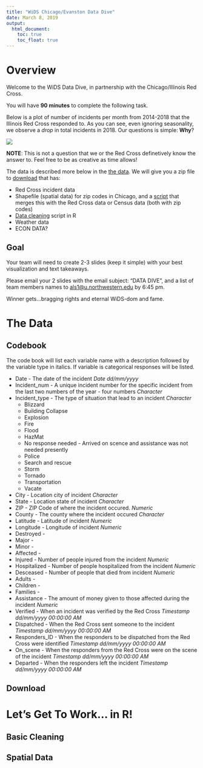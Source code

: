 ```yaml
---
title: "WiDS Chicago/Evanston Data Dive"
date: March 8, 2019
output:
  html_document:
    toc: true
    toc_float: true
---
```

# Overview

Welcome to the WiDS Data Dive, in partnership with the Chicago/Illinois Red Cross.

You will have **90 minutes** to complete the following task. 

Below is a plot of number of incidents per month from 2014-2018 that the Illinois Red Cross responded to. As you can see, even ignoring seasonality, we observe a *drop* in total incidents in 2018. Our questions is simple: **Why**?

![](motivating_plot.png)

**NOTE**: This is not a question that we or the Red Cross definetively know the answer to. Feel free to be as creative as time allows!

The data is described more below in the [the data](#the-data). We will give you a zip file to [download](#download) that has: 

* Red Cross incident data
* Shapefile (spatial data) for zip codes in Chicago, and a [script](#spatial-data) that merges this with the Red Cross data or Census data (both with zip codes)
* [Data cleaning](#basic-cleaning) script in R
* Weather data
* ECON DATA?


## Goal
Your team will need to create 2-3 slides (keep it simple) with your best visualization and text takeaways. 

Please email your 2 slides with the email subject: "DATA DIVE", and a list of team members names to <als1@u.northwestern.edu> by 6:45 pm. 

Winner gets...bragging rights and eternal WiDS-dom and fame. 


# The Data

## Codebook
The code book will list each variable name with a description followed by the variable type in italics. If variable is categorical responses will be listed.

  * Date - The date of the incident *Date dd/mm/yyyy*
  * Incident_num - A unique incident number for the specific incident from the last two numbers of the year - four numbers *Character*
  * Incident_type - The type of situation that lead to an incident *Character*
      + Blizzard
      + Building Collapse
      + Explosion
      + Fire
      + Flood
      + HazMat
      + No response needed - Arrived on scence and assistance was not needed presently
      + Police
      + Search and rescue 
      + Storm
      + Tornado
      + Transportation
      + Vacate
  * City - Location city of incident *Character*
  * State - Location state of incident *Character*
  * ZIP - ZIP Code of where the incident occured. *Numeric*
  * County - The county where the incident occured *Character*
  * Latitude - Latitude of incident *Numeric*
  * Longitude - Longitude of incident *Numeric*
  * Destroyed - 
  * Major - 
  * Minor - 
  * Affected - 
  * Injured - Number of people injured from the incident *Numeric*
  * Hospitalized - Number of people hospitalized from the incident *Numeric*
  * Desceased - Number of people that died from incident *Numeric*
  * Adults - 
  * Children - 
  * Families - 
  * Assistance - The amount of money given to those affected during the incident *Numeric* 
  * Verified - When an incident was verified by the Red Cross *Timestamp dd/mm/yyyy 00:00:00 AM*
  * Dispatched - When the Red Cross sent someone to the incident *Timestamp dd/mm/yyyy 00:00:00 AM*
  * Responders_ID - When the responders to be dispatched from the Red Cross were identified *Timestamp dd/mm/yyyy 00:00:00 AM*
  * On_scene - When the responders from the Red Cross were on the scene of the incident *Timestamp dd/mm/yyyy 00:00:00 AM*
  * Departed - When the responders left the incident *Timestamp dd/mm/yyyy 00:00:00 AM*

## Download




# Let's Get To Work... in R!

## Basic Cleaning

## Spatial Data 
